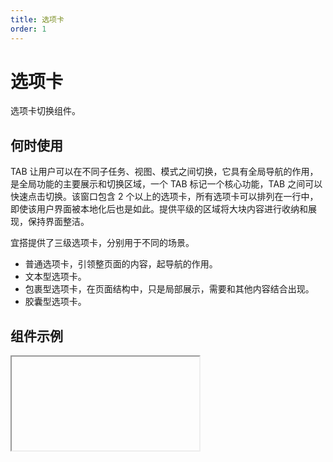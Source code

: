 ```yaml
---
title: 选项卡
order: 1
---
```


# 选项卡
选项卡切换组件。

## 何时使用
TAB 让用户可以在不同子任务、视图、模式之间切换，它具有全局导航的作用，是全局功能的主要展示和切换区域，一个 TAB 标记一个核心功能，TAB 之间可以快速点击切换。该窗口包含 2 个以上的选项卡，所有选项卡可以排列在一行中，即使该用户界面被本地化后也是如此。提供平级的区域将大块内容进行收纳和展现，保持界面整洁。

宜搭提供了三级选项卡，分别用于不同的场景。

* 普通选项卡，引领整页面的内容，起导航的作用。
* 文本型选项卡。
* 包裹型选项卡，在页面结构中，只是局部展示，需要和其他内容结合出现。
* 胶囊型选项卡。

## 组件示例

<Iframe url="https://pre-yida-performance3.alibaba-inc.com/developer/tabs-layout-v2?isRenderNav=false" />

## 组件属性


<AttrTable dataSource={[{
  attr: '选项', 
  code: 'items', 
  type: 'Array', 
  demo: '[{ disabled: false, primaryKey: "2", title: "标签项 2" }]', 
  desc: '可以设置默认激活选项、禁用选项和标签名'
}, {
  attr: '形态', 
  code: 'shape', 
  type: 'String', 
  demo: '普通型', 
  desc: '可选项有普通型，包裹型，文本型，胶囊型等'
}, {
  attr: '大小', 
  code: 'size', 
  type: 'String', 
  demo: '正常', 
  desc: '可选项有小，正常，大'
}, {
  attr: '选项卡过多时的滑动模式', 
  code: 'excessMode', 
  type: 'String', 
  demo: '滑动', 
  desc: '可选项为滑动、下拉'
}, {
  attr: '导航选项卡的位置', 
  code: 'tabPosition', 
  type: 'String', 
  demo: '上', 
  desc: '可选项为上、下、左、右'
}, {
  attr: '选项卡切换时', 
  code: 'onChange', 
  type: 'function', 
  demo: 'function onChange(activeIndex, key){console.log(activeIndex, key); }', 
  desc: ''
}, ]}/>

